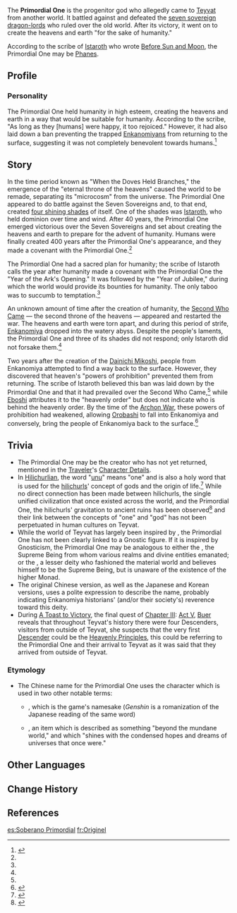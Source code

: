 {{Character Infobox
|type             = Mentioned
|region           = Teyvat
|affiliation      = Gods
}}
The '''Primordial One''' is the progenitor god who allegedly came to [[Teyvat]] from another world. It battled against and defeated the [[Seven Sovereigns|seven sovereign dragon-lords]] who ruled over the old world. After its victory, it went on to create the heavens and earth "for the sake of humanity."

According to the scribe of [[Istaroth]] who wrote [[Before Sun and Moon]], the Primordial One may be [[Phanes]].

==Profile==
{{Quote|The Primordial One, the great sovereign, began the creation of heaven and earth for "our" sake — that of its creations which it cherished most, who would soon appear upon this earth.|A scribe of Istaroth|[[Before Sun and Moon]]}}
===Personality===
The Primordial One held humanity in high esteem, creating the heavens and earth in a way that would be suitable for humanity. According to the scribe, "As long as they [humans] were happy, it too rejoiced." However, it had also laid down a ban preventing the trapped [[Enkanomiya]]ns from returning to the surface, suggesting it was not completely benevolent towards humans.<ref name="before sun and moon">{{Ref/Book|The Byakuyakoku Collection|2}}</ref><!--
===Appearance===
-->

==Story==
In the time period known as "When the Doves Held Branches," the emergence of the "eternal throne of the heavens" caused the world to be remade, separating its "microcosm" from the universe. The Primordial One appeared to do battle against the Seven Sovereigns and, to that end, created [[Four Shades|four shining shades]] of itself. One of the shades was [[Istaroth]], who held dominion over time and wind. After 40 years, the Primordial One emerged victorious over the Seven Sovereigns and set about creating the heavens and earth to prepare for the advent of humanity. Humans were finally created 400 years after the Primordial One's appearance, and they made a covenant with the Primordial One.<ref name="before sun and moon" />

The Primordial One had a sacred plan for humanity; the scribe of Istaroth calls the year after humanity made a covenant with the Primordial One the "Year of the Ark's Opening." It was followed by the "Year of Jubilee," during which the world would provide its bounties for humanity. The only taboo was to succumb to temptation.<ref name="before sun and moon" />

An unknown amount of time after the creation of humanity, the [[Second Who Came]] &mdash; the second throne of the heavens &mdash; appeared and restarted the war. The heavens and earth were torn apart, and during this period of strife, [[Enkanomiya]] dropped into the watery abyss. Despite the people's laments, the Primordial One and three of its shades did not respond; only Istaroth did not forsake them.<ref name="before sun and moon" />

Two years after the creation of the [[Dainichi Mikoshi]], people from Enkanomiya attempted to find a way back to the surface. However, they discovered that heaven's "powers of prohibition" prevented them from returning. The scribe of Istaroth believed this ban was laid down by the Primordial One and that it had prevailed over the Second Who Came,<ref name="before sun and moon" /> while [[Eboshi]] attributes it to the "heavenly order" but does not indicate who is behind the heavenly order. By the time of the [[Archon War]], these powers of prohibition had weakened, allowing [[Orobashi]] to fall into Enkanomiya and conversely, bring the people of Enkanomiya back to the surface.<ref>{{Ref/Quest|The Three Great Martial Trials}}</ref>

==Trivia==
* The Primordial One may be the creator who has not yet returned, mentioned in the [[Traveler]]'s [[Traveler/Lore#Character Details|Character Details]].
* In [[Hilichurlian]], the word "[[unu]]" means "one" and is also a holy word that is used for the [[hilichurls]]' concept of gods and the origin of life.<ref>{{Ref/Book|Handy Handbook of Hilichurlian}}</ref> While no direct connection has been made between hilichurls, the single unified civilization that once existed across the world, and the Primordial One, the hilichurls' gravitation to ancient ruins has been observed<ref>{{Ref/Book|Hilichurl Cultural Customs (II)}}</ref> and their link between the concepts of "one" and "god" has not been perpetuated in human cultures on Teyvat.
* While the world of Teyvat has largely been inspired by {{w|Gnosticism}}, the Primordial One has not been clearly linked to a Gnostic figure. If it is inspired by Gnosticism, the Primordial One may be analogous to either the {{w|Monad (Gnosticism)|Monad}}, the Supreme Being from whom various realms and divine entities emanated; or the {{w|Demiurge}}, a lesser deity who fashioned the material world and believes himself to be the Supreme Being, but is unaware of the existence of the higher Monad.
* The original Chinese version, as well as the Japanese and Korean versions, uses a polite expression to describe the name, probably indicating Enkanomiya historians' (and/or their society's) reverence toward this deity.
* During [[A Toast to Victory]], the final quest of [[Chapter III]]: [[Akasha Pulses, the Kalpa Flame Rises|Act V]], [[Lesser Lord Kusanali|Buer]] reveals that throughout Teyvat's history there were four Descenders, visitors from outside of Teyvat, she suspects that the very first [[Descender]] could be the [[Celestia|Heavenly Principles]], this could be referring to the Primordial One and their arrival to Teyvat as it was said that they arrived from outside of Teyvat.

===Etymology===
* The Chinese name for the Primordial One uses the character {{zh|原|tl=original, primordial,}} which is used in two other notable terms:
** {{lang|[[Allogenes]]|zh=原神|zh_tl=Primordial God, Original God}}, which is the game's namesake (''Genshin'' is a romanization of the Japanese reading of the same word)
** {{lang|[[Primogem]]|zh=原石|zh_tl=Primordial Stone}}, an item which is described as something "beyond the mundane world," and which "shines with the condensed hopes and dreams of universes that once were."

==Other Languages==
{{Other Languages
|en      = Primordial One
|zhs     = 原初的那一位
|zhs_rm  = Yuánchū de Nà Yī Wèi
|zht     = 原初的那一位
|zht_rm  = Yuánchū de Nà Yī Wèi
|zh_tl   = That One of the Origin<ref group="•" name="CJK">'''Chinese, Japanese & Korean:''' {{Lang|"That One"|zh=那一位|zh_rm=Nà Yī Wèi|ja=あの方|ja_rm=Ano Kata|ko=그분|ko_rm=Geubun|sort=zh,ja,ko}} is written {{w|Honorifics (linguistics)|honorifically}}.</ref>
|zh_note = The phrase {{lang|''yuánchū de''|zh=原初的}} means "of the origin" or "original." As such, the name may have two interpretations, which are not mutually exclusive: 1. "That One of the Origin" in the sense that the deity had a prominent role in the primordial era, the beginning of the creation, and 2. "That One Who Is Original" in the sense that the deity is the original of its four copies (or "shades").
|ja      = 原初のあの方
|ja_rm   = Gensho no Ano Kata{{Assumed}}
|ja_tl   = That One of the Origin<ref group="•" name="CJK" />
|ja_note = Unlike Chinese, only the interpretation "That One of the Origin" is possible, due to a difference in connotations for the characters 原初. This may or may not be relevant, as the English version uses the Japanese reading for its related term 原神 (Yuánshén/Genshin).
|ko      = {{tt|원초|原初}}의 그분
|ko_rm   = Woncho-ui Geubun
|ko_tl   = That One of the Origin<ref group="•" name="CJK" />
|es      = Soberano Primordial
|es_tl   = Primordial Sovereign
|fr      = Originel
|fr_tl   = Original One
|ru      = Изначальный
|ru_tl   = Primordial
|th      = ราชาองค์แรก
|th_rm   = Racha Ong Raek
|th_tl   = The First King
|vi      = Vị Đầu Tiên
|vi_tl   = The First One
|de      = Ursprüngliche<!-- Also Ursprünglichen-->
|de_tl   = Primordial
|id      = Sang Purbakala
|id_tl   = The Primordial
|pt      = O Primordial
|pt_tl   = The Primordial
|tr      = Ezeli Olan<!--Case is correct?-->
|tr_tl   = 
|it      = Primigenio
|it_tl   = Primeval
}}<!--
==Notes==
{{Reflist|note=1}}
-->

==Change History==
{{Change History|introduced=2.4}}

==References==
{{Reflist}}

[[es:Soberano Primordial]]
[[fr:Originel]]